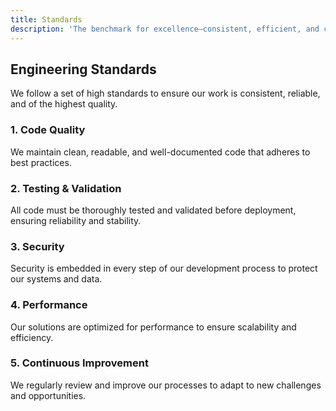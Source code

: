 ```yaml
---
title: Standards
description: 'The benchmark for excellence—consistent, efficient, and collaborative practices.'
---
```


## Engineering Standards

We follow a set of high standards to ensure our work is consistent, reliable, and of the highest quality.

### 1. Code Quality
We maintain clean, readable, and well-documented code that adheres to best practices.

### 2. Testing & Validation
All code must be thoroughly tested and validated before deployment, ensuring reliability and stability.

### 3. Security
Security is embedded in every step of our development process to protect our systems and data.

### 4. Performance
Our solutions are optimized for performance to ensure scalability and efficiency.

### 5. Continuous Improvement
We regularly review and improve our processes to adapt to new challenges and opportunities.

